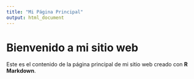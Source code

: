 ```yaml
---
title: "Mi Página Principal"
output: html_document
---
```


# Bienvenido a mi sitio web

Este es el contenido de la página principal de mi sitio web creado con **R Markdown**.
